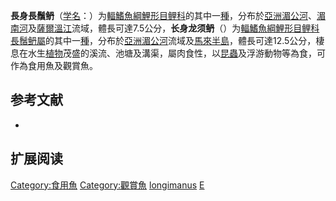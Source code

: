 {{noteTA
|1=zh-hant:𱆥;zh-hans:鿕
}}
{{CJK-New-Char|311A5|9FD5}}
{{全域僻字|鿕|⿰鱼丹|𱆥|⿰魚丹}}
{{Speciesbox
| name = 長身長鬚𱆥
| status = NT
| status_system = IUCN3.1
| image = 
| genus = Esomus
| species = longimanus
| authority = [[Lunel|Lunel]], 1881
| synonyms = *''Esomus goddardi''<br /><small>Fowler, 1937</small>  
*''Esomus longimana''<br /><small>Lunel, 1881</small>
*''Nuria longimana''<br /><small>Lunel, 1881</small>
}}

'''長身長鬚鿕'''（[[学名|学名]]：{{lang|la|''Esomus metallicus''}}）为[[輻鰭魚綱|輻鰭魚綱]][[鯉形目|鯉形目]][[鲤科|鲤科]]的其中一[[種|種]]，分布於[[亞洲|亞洲]][[湄公河|湄公河]]、[[湄南河|湄南河]]及[[薩爾溫江|薩爾溫江]]流域，體長可達7.5公分，'''长身龙须鿕'''（{{lang|la|''Esomus longimanus''}}）为[[輻鰭魚綱|輻鰭魚綱]][[鯉形目|鯉形目]][[鲤科|鲤科]][[長鬚鿕屬|長鬚鿕屬]]的其中一[[種|種]]，分布於[[亞洲|亞洲]][[湄公河|湄公河]]流域及[[馬來半島|馬來半島]]，體長可達12.5公分，棲息在水生[[植物|植物]]茂盛的溪流、池塘及溝渠，屬肉食性，以[[昆蟲|昆蟲]]及浮游動物等為食，可作為食用魚及觀賞魚。

== 参考文献 ==
*{{FishBase_species|genus=Esomus|species=longimanus|year=2011|month=12}}

== 扩展阅读 ==
{{refbegin}}
{{wikispecies-inline|Esomus longimanus|長身長鬚鿕}}
{{refend}}
{{Taxonbar|from=Q3764492}}

[[Category:食用魚|Category:食用魚]]
[[Category:觀賞魚|Category:觀賞魚]]
[[Category:長鬚𱆥屬|longimanus]]
[[Category:1881年描述的鱼类|E]]

{{鯉形目小作品}}